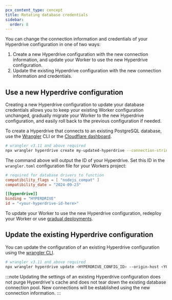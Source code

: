 ```yaml
---
pcx_content_type: concept
title: Rotating database credentials
sidebar:
  order: 8
---
```



You can change the connection information and credentials of your Hyperdrive configuration in one of two ways:

1. Create a new Hyperdrive configuration with the new connection information, and update your Worker to use the new Hyperdrive configuration.
2. Update the existing Hyperdrive configuration with the new connection information and credentials.

## Use a new Hyperdrive configuration

Creating a new Hyperdrive configuration to update your database credentials allows you to keep your existing Worker configuration unchanged, gradually migrate your Worker to the new Hyperdrive configuration, and easily roll back to the previous configuration if needed.

To create a Hyperdrive that connects to an existing PostgreSQL database, use the [Wrangler](/workers/wrangler/install-and-update/) CLI or the [Cloudflare dashboard](https://dash.cloudflare.com/?to=/:account/workers-and-pages/hyperdrive).

```sh
# wrangler v3.11 and above required
npx wrangler hyperdrive create my-updated-hyperdrive --connection-string="<YOUR_CONNECTION_STRING>"
```

The command above will output the ID of your Hyperdrive. Set this ID in the `wrangler.toml` configuration file for your Workers project:

```toml
# required for database drivers to function
compatibility_flags = [ "nodejs_compat" ]
compatibility_date = "2024-09-23"

[[hyperdrive]]
binding = "HYPERDRIVE"
id = "<your-hyperdrive-id-here>"
```

To update your Worker to use the new Hyperdrive configuration, redeploy your Worker or use [gradual deployments](/workers/configuration/versions-and-deployments/gradual-deployments/).

## Update the existing Hyperdrive configuration

You can update the configuration of an existing Hyperdrive configuration using the [wrangler CLI](/workers/wrangler/install-and-update/).

```sh
# wrangler v3.11 and above required
npx wrangler hyperdrive update <HYPERDRIVE_CONFIG_ID> --origin-host <YOUR_ORIGIN_HOST> --origin-password <YOUR_ORIGIN_PASSWORD> --origin-user <YOUR_ORIGIN_USERNAME> --database <YOUR_DATABASE> --origin-port <YOUR_ORIGIN_PORT>
```

:::note
Updating the settings of an existing Hyperdrive configuration does not purge Hyperdrive's cache and does not tear down the existing database connection pool. New connections will be established using the new connection information.
:::
